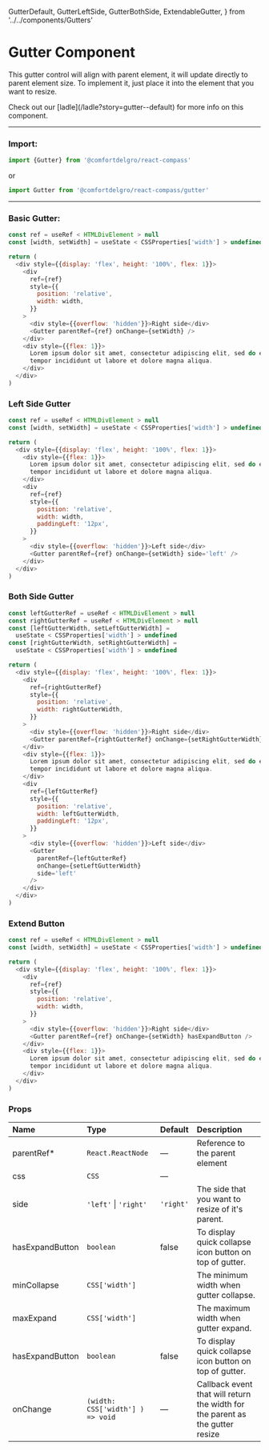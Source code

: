   GutterDefault,
  GutterLeftSide,
  GutterBothSide,
  ExtendableGutter,
} from '../../components/Gutters'

# Gutter Component

This gutter control will align with parent element, it will update directly to parent element size.
To implement it, just place it into the element that you want to resize.

<Callout>
  Check out our [ladle](/ladle?story=gutter--default) for more info on this
  component.
</Callout>

---

### Import:

```js
import {Gutter} from '@comfortdelgro/react-compass'
```

or

```js
import Gutter from '@comfortdelgro/react-compass/gutter'
```

---

### Basic Gutter:

<section className={styles.gutterShowcaseContainer}>
  <GutterDefault />
</section>

```js
const ref = useRef < HTMLDivElement > null
const [width, setWidth] = useState < CSSProperties['width'] > undefined

return (
  <div style={{display: 'flex', height: '100%', flex: 1}}>
    <div
      ref={ref}
      style={{
        position: 'relative',
        width: width,
      }}
    >
      <div style={{overflow: 'hidden'}}>Right side</div>
      <Gutter parentRef={ref} onChange={setWidth} />
    </div>
    <div style={{flex: 1}}>
      Lorem ipsum dolor sit amet, consectetur adipiscing elit, sed do eiusmod
      tempor incididunt ut labore et dolore magna aliqua.
    </div>
  </div>
)
```

### Left Side Gutter

<section className={styles.gutterShowcaseContainer}>
  <GutterLeftSide />
</section>

```js
const ref = useRef < HTMLDivElement > null
const [width, setWidth] = useState < CSSProperties['width'] > undefined

return (
  <div style={{display: 'flex', height: '100%', flex: 1}}>
    <div style={{flex: 1}}>
      Lorem ipsum dolor sit amet, consectetur adipiscing elit, sed do eiusmod
      tempor incididunt ut labore et dolore magna aliqua.
    </div>
    <div
      ref={ref}
      style={{
        position: 'relative',
        width: width,
        paddingLeft: '12px',
      }}
    >
      <div style={{overflow: 'hidden'}}>Left side</div>
      <Gutter parentRef={ref} onChange={setWidth} side='left' />
    </div>
  </div>
)
```

### Both Side Gutter

<section className={styles.gutterShowcaseContainer}>
  <GutterBothSide />
</section>

```js
const leftGutterRef = useRef < HTMLDivElement > null
const rightGutterRef = useRef < HTMLDivElement > null
const [leftGutterWidth, setLeftGutterWidth] =
  useState < CSSProperties['width'] > undefined
const [rightGutterWidth, setRightGutterWidth] =
  useState < CSSProperties['width'] > undefined

return (
  <div style={{display: 'flex', height: '100%', flex: 1}}>
    <div
      ref={rightGutterRef}
      style={{
        position: 'relative',
        width: rightGutterWidth,
      }}
    >
      <div style={{overflow: 'hidden'}}>Right side</div>
      <Gutter parentRef={rightGutterRef} onChange={setRightGutterWidth} />
    </div>
    <div style={{flex: 1}}>
      Lorem ipsum dolor sit amet, consectetur adipiscing elit, sed do eiusmod
      tempor incididunt ut labore et dolore magna aliqua.
    </div>
    <div
      ref={leftGutterRef}
      style={{
        position: 'relative',
        width: leftGutterWidth,
        paddingLeft: '12px',
      }}
    >
      <div style={{overflow: 'hidden'}}>Left side</div>
      <Gutter
        parentRef={leftGutterRef}
        onChange={setLeftGutterWidth}
        side='left'
      />
    </div>
  </div>
)
```

### Extend Button

<section className={styles.gutterShowcaseContainer}>
  <ExtendableGutter />
</section>

```js
const ref = useRef < HTMLDivElement > null
const [width, setWidth] = useState < CSSProperties['width'] > undefined

return (
  <div style={{display: 'flex', height: '100%', flex: 1}}>
    <div
      ref={ref}
      style={{
        position: 'relative',
        width: width,
      }}
    >
      <div style={{overflow: 'hidden'}}>Right side</div>
      <Gutter parentRef={ref} onChange={setWidth} hasExpandButton />
    </div>
    <div style={{flex: 1}}>
      Lorem ipsum dolor sit amet, consectetur adipiscing elit, sed do eiusmod
      tempor incididunt ut labore et dolore magna aliqua.
    </div>
  </div>
)
```

### Props

| Name            | Type                             | Default   | Description                                                                   |
| :-------------- | :------------------------------- | :-------- | :---------------------------------------------------------------------------- |
| parentRef\*     | `React.ReactNode`                | —         | Reference to the parent element                                               |
| css             | `CSS`                            | —         |                                                                               |
| side            | `'left'` \| `'right'`            | `'right'` | The side that you want to resize of it's parent.                              |
| hasExpandButton | `boolean`                        | false     | To display quick collapse icon button on top of gutter.                       |
| minCollapse     | `CSS['width'] `                  |           | The minimum width when gutter collapse.                                       |
| maxExpand       | `CSS['width'] `                  |           | The maximum width when gutter expand.                                         |
| hasExpandButton | `boolean`                        | false     | To display quick collapse icon button on top of gutter.                       |
| onChange        | `(width: CSS['width'] ) => void` | —         | Callback event that will return the width for the parent as the gutter resize |
